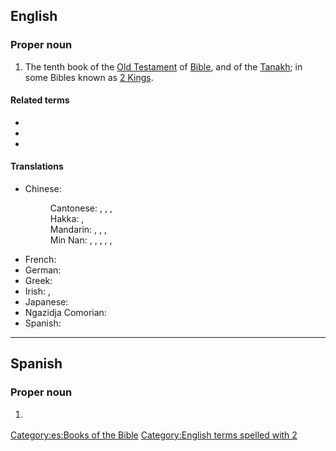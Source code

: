 ==English==
{{book of the Bible|Books of Samuel}}

===Proper noun===
{{en-proper noun}}

# {{label|en|biblical}} The tenth book of the [[Old Testament]] of [[Bible]], and of the [[Tanakh]]; in some Bibles known as [[2 Kings]].

====Related terms====
* {{l|en|Kgs}}
* {{l|en|2 Kgs}}
* {{l|en|2 Sam.}}

====Translations====
{{trans-top|book of the Bible}}
* Chinese:
*: Cantonese: {{t|yue|撒母耳記下|sc=Hani}}, {{t|yue|撒母耳记下|tr=saat3 mou5 ji5 gei3 haa6|sc=Hani}}, {{t|yue|撒慕爾紀下|sc=Hani}}, {{t|yue|撒慕尔纪下|tr=saat3 mou6 ji5 gei2 haa6|sc=Hani}} {{qualifier|Catholic}}
*: Hakka: {{t|hak|撒母耳記下|sc=Hani}}, {{t|hak|撒母耳记下|tr=Sat-mû-ngí-ki Ha|sc=Hani}}
*: Mandarin: {{t+|cmn|撒母耳記下|sc=Hani}}, {{t+|cmn|撒母耳记下|tr=Sǎmǔ'ěrjì Xià|sc=Hani}}, {{t|cmn|撒慕爾紀下|sc=Hani}}, {{t|cmn|撒慕尔纪下|tr=Sǎmù'ěrjì Xià|sc=Hani}} {{qualifier|Catholic}}
*: Min Nan: {{t|nan|撒母耳記下卷|sc=Hani}}, {{t|nan|撒母耳记下卷|tr=Sat-bó͘-ní Kì Hā-koàn, Sat-bó͘-jí Kì Hā-koàn|sc=Hani}}, {{t|nan|撒母耳記下|sc=Hani}}, {{t|nan|撒母耳记下|tr=Sat-bó͘-ní Kì Hā, Sat-bó͘-jí Kì Hā|sc=Hani}}, {{t|nan|撒慕爾紀下}}, {{t|nan|撒慕尔纪下|tr=Sat-bō͘-ní-kí hā}} {{qualifier|Catholic}}
{{trans-mid}}
* French: {{t|fr|2 Samuel}}
* German: {{t|de|2 Samuel}}
* Greek: {{t|el|Β' Σαμουήλ}}
* Irish: {{t|ga|Dara Leabhar Shamúéil|m}}, {{t|ga|2 Samúéil|m}}
* Japanese: {{t|ja|サムエル記下|tr=samueru kige|sc=Jpan}}
* Ngazidja Comorian: {{t|zdj|2 Samweli}}
* Spanish: {{t|es|2 Samuel|m}}
{{trans-bottom}}

----

==Spanish==

===Proper noun===
{{es-proper noun|m}}

# {{lb|es|bible}} {{l|en|2 Samuel}} {{gloss|the book of the Bible}}

[[Category:es:Books of the Bible]]
[[Category:English terms spelled with 2]]